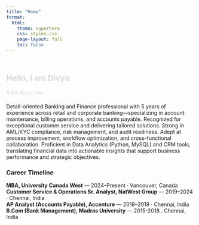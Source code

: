 ```yaml
---
title: "Home"
format:
  html:
    theme: superhero
    css: styles.css
    page-layout: full
    toc: false
---
```

<style>
.hero, .profile-image, .section {
  opacity: 0;
  transform: translateY(30px);
  animation: rise-bright .85s ease-out forwards !important;
}
.section:nth-of-type(1) { animation-delay: .10s; }
.section:nth-of-type(2) { animation-delay: .22s; }
.section:nth-of-type(3) { animation-delay: .34s; }
.section:nth-of-type(4) { animation-delay: .46s; }
@keyframes rise-bright {
  0%   { opacity: 0; transform: translateY(30px); filter: brightness(.8); }
  60%  { opacity: 1; transform: translateY(-4px); filter: brightness(1.18); }
  100% { opacity: 1; transform: translateY(0);    filter: brightness(1); }
}
</style>

::: hero
# Hello, I am Divya
<p class="lead">A bit about me</p>
:::

<div class="profile-image">
  <img src="img/divya.jpg" alt="Profile picture of Divya Prabha Palani">
</div>

<div class="section">
Detail-oriented Banking and Finance professional with 5 years of experience across retail and corporate banking—specializing in account maintenance, billing operations, and accounts payable. Recognized for exceptional customer service and delivering tailored solutions. Strong in AML/KYC compliance, risk management, and audit readiness. Adept at process improvement, workflow optimization, and cross-functional collaboration. Proficient in Data Analytics (Python, MySQL) and CRM tools, translating financial data into actionable insights that support business performance and strategic objectives.
</div>

<div class="section">
### Career Timeline
<div class="timeline">
  <div class="item"><strong>MBA, University Canada West</strong> — 2024–Present · Vancouver, Canada</div>
  <div class="item"><strong>Customer Service & Operations Sr. Analyst, NatWest Group</strong> — 2019–2024 · Chennai, India</div>
  <div class="item"><strong>AP Analyst (Accounts Payable), Accenture</strong> — 2018–2019 · Chennai, India</div>
  <div class="item"><strong>B.Com (Bank Management), Madras University</strong> — 2015-2018 . Chennai, India</div>
</div>
</div>
